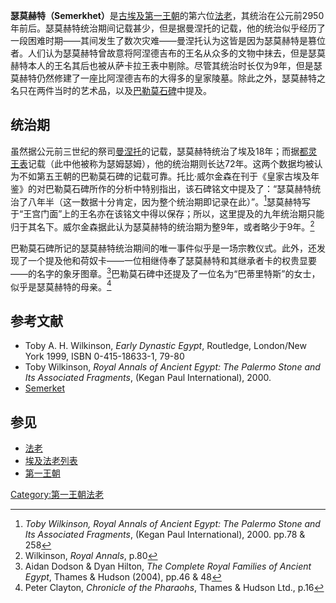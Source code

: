 {{Pharaoh Infobox | 
    Name= 瑟莫赫特| 
    Image= SemerkhetIvoryLabel-BritishMuseum-August19-08.jpg|
    Caption= 瑟莫赫特的象牙印鉴([[大英博物馆|大英博物馆]])|
    Horus= 瑟莫赫特 |
    HorusHiero= <hiero>s-U23-F32</hiero> |
    Reign= 9年|
    Predecessor= [[阿涅德吉布|阿涅德吉布]]|
    Successor=  [[卡_(法老)|卡]]|
    Children=  [[卡_(法老)|卡]]? |
    Burial= [[阿拜多斯|阿拜多斯]]城[[乌姆·卡伯|乌姆·卡伯]]地区的U号陵墓|
    Monuments= [[阿拜多斯|阿拜多斯]]城[[乌姆·卡伯|乌姆·卡伯]]地区的U号陵墓 |
    Dynasty=[[第一王朝|第一王朝]] |
Alt=塞门普赛斯, 门普赛斯
}}

'''瑟莫赫特（Semerkhet）'''是[[古埃及|古埃及]][[第一王朝|第一王朝]]的第六位[[法老|法老]]，其统治在公元前2950年前后。瑟莫赫特统治期间记载甚少，但是据曼涅托的记载，他的统治似乎经历了一段困难时期——其间发生了数次灾难——曼涅托认为这皆是因为瑟莫赫特是篡位者。人们认为瑟莫赫特曾故意将阿涅德吉布的王名从众多的文物中抹去，但是瑟莫赫特本人的王名其后也被从萨卡拉王表中剔除。尽管其统治时长仅为9年，但是瑟莫赫特仍然修建了一座比阿涅德吉布的大得多的皇家陵墓。除此之外，瑟莫赫特之名只在两件当时的艺术品，以及[[巴勒莫石碑|巴勒莫石碑]]中提及。

==统治期==
虽然据公元前三世纪的祭司[[曼涅托|曼涅托]]的记载，瑟莫赫特统治了埃及18年；而据[[都灵王表|都灵王表]]记载（此中他被称为瑟姆瑟姆），他的统治期则长达72年。这两个数据均被认为不如第五王朝的巴勒莫石碑的记载可靠。托比·威尔金森在刊于《皇家古埃及年鉴》的对巴勒莫石碑所作的分析中特别指出，该石碑铭文中提及了：“瑟莫赫特统治了八年半（这一数据十分肯定，因为整个统治期即记录在此）”。<ref>''Toby Wilkinson, Royal Annals of Ancient Egypt: The Palermo Stone and Its Associated Fragments'', (Kegan Paul International), 2000. pp.78 & 258</ref>瑟莫赫特写于“王宫门面”上的王名亦在该铭文中得以保存；所以，这里提及的九年统治期只能归于其名下。威尔金森据此认为瑟莫赫特的统治期为整9年，或者略少于9年。<ref>Wilkinson, ''Royal Annals'', p.80</ref>

巴勒莫石碑所记的瑟莫赫特统治期间的唯一事件似乎是一场宗教仪式。此外，还发现了一个提及他和荷奴卡——一位相继侍奉了瑟莫赫特和其继承者卡的权贵显要——的名字的象牙图章。<ref>Aidan Dodson & Dyan Hilton, ''The Complete Royal Families of Ancient Egypt'', Thames & Hudson (2004), pp.46 & 48</ref>巴勒莫石碑中还提及了一位名为“巴蒂里特斯”的女士，似乎是瑟莫赫特的母亲。<ref>Peter Clayton, ''Chronicle of the Pharaohs'', Thames & Hudson Ltd., p.16</ref>

==参考文献==
{{reflist}}
*Toby A. H. Wilkinson, ''Early Dynastic Egypt'', Routledge, London/New York 1999, ISBN 0-415-18633-1, 79-80
*Toby Wilkinson, ''Royal Annals of Ancient Egypt: The Palermo Stone and Its Associated Fragments'', (Kegan Paul International), 2000.
* [http://www.digitalegypt.ucl.ac.uk/chronology/kingsemerhket.html Semerket] {{Wayback|url=http://www.digitalegypt.ucl.ac.uk/chronology/kingsemerhket.html |date=20130722234015 }}

==参见==
* [[法老|法老]]
* [[埃及法老列表|埃及法老列表]]
* [[第一王朝|第一王朝]]
{{Pharaoh | Prev=[[阿涅德吉布|阿涅德吉布]] | Dynasty=[[埃及第一王朝|第一王朝]] | Next=[[卡_(法老)|卡]]}}
{{Commonscat|Semerkhet}}
[[Category:第一王朝法老|Category:第一王朝法老]]
{{著名埃及统治者}}